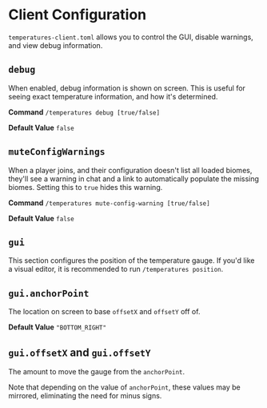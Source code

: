 # Client Configuration

`temperatures-client.toml` allows you to control the GUI, disable warnings, and view debug information.

## `debug`

When enabled, debug information is shown on screen. This is useful for seeing exact temperature information, and how it's determined.

**Command** `/temperatures debug [true/false]`

**Default Value** `false`

## `muteConfigWarnings`

When a player joins, and their configuration doesn't list all loaded biomes, they'll see a warning in chat and a link to automatically populate the missing biomes.
Setting this to `true` hides this warning.

**Command** `/temperatures mute-config-warning [true/false]`

**Default Value** `false`

## `gui`

This section configures the position of the temperature gauge. If you'd like a visual editor, it is recommended to run `/temperatures position`.

## `gui.anchorPoint`

The location on screen to base `offsetX` and `offsetY` off of.

**Default Value** `"BOTTOM_RIGHT"`

## `gui.offsetX` and `gui.offsetY`

The amount to move the gauge from the `anchorPoint`.

Note that depending on the value of `anchorPoint`, these values may be mirrored, eliminating the need for minus signs.